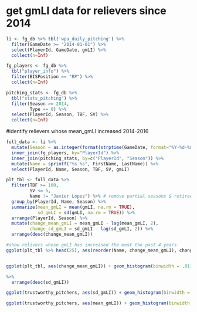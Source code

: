 
# get gmLI data for relievers since 2014
```r
li <- fg_db %>% tbl('wpa_daily_pitching') %>%
  filter(GameDate >= "2014-01-01") %>%
  select(PlayerId, GameDate, gmLI) %>%
  collect(n=Inf)

fg_players <- fg_db %>%
  tbl("player_info") %>%
  filter(BISPosition == "RP") %>%
  collect(n=Inf)

pitching_stats <- fg_db %>%
  tbl("stats_pitching") %>%
  filter(Season >= 2014,
         Type == 0) %>%
  select(PlayerId, Season, TBF, SV) %>%
  collect(n=Inf)

```

#identify relievers whose mean_gmLI increased 2014-2016

```r

full_data <- li %>%
  mutate(Season = as.integer(format(strptime(GameDate, format="%Y-%d-%m"), "%Y"))) %>%
  inner_join(fg_players, by="PlayerId") %>%
  inner_join(pitching_stats, by=c("PlayerId", "Season")) %>%
  mutate(Name = sprintf("%s %s", FirstName, LastName)) %>%
  select(PlayerId, Name, Season, TBF, SV, gmLI)

plt_tbl <- full_data %>%
  filter(TBF >= 100,
         SV <= 5,
         Name != "Javier Lopez") %>% # remove partial seasons & retirees
  group_by(PlayerId, Name, Season) %>%
  summarize(mean_gmLI = mean(gmLI, na.rm = TRUE),
            sd_gmLI = sd(gmLI, na.rm = TRUE)) %>%
  arrange(PlayerId, Season) %>%
  mutate(change_mean_gmLI = mean_gmLI - lag(mean_gmLI, 2),
         change_sd_gmLI = sd_gmLI - lag(sd_gmLI, 2)) %>%
  arrange(desc(change_mean_gmLI))

#show relivers whose gmLI has increased the most the past 4 years
ggplot(plt_tbl %>% head(25), aes(reorder(Name, change_mean_gmLI), change_mean_gmLI)) + geom_bar(stat="identity") + coord_flip()


ggplot(plt_tbl, aes(change_mean_gmLI)) + geom_histogram(binwidth = .01)

```


```r

%>%
  arrange(desc(sd_gmLI))

ggplot(trustworthy_pitchers, aes(sd_gmLI)) + geom_histogram(binwidth = .05)

ggplot(trustworthy_pitchers, aes(mean_gmLI)) + geom_histogram(binwidth = .05)


```